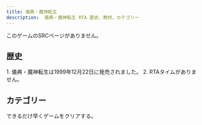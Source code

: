 ```yaml
---
title: 儀典・魔神転生
description:  儀典・魔神転生 RTA 歴史、教材、カテゴリー
---
```



<DocsHero 
    content="儀典・魔神転生は PC用ゲーム。"
    srcUrl={cover}
    alt="儀典・魔神転生 Cover"
/>

<Card title='ランキング'>このゲームのSRCページがありません。</Card>

## 歴史

<Tabs>
<TabItem label="Any%">
<Steps> 
1. 儀典・魔神転生は1999年12月22日に発売されました。
2. RTAタイムがありません。
</Steps>
</TabItem>
</Tabs>

## カテゴリー
<CardGrid>
    <Card title="Any%">できるだけ早くゲームをクリアする。</Card>
</CardGrid>